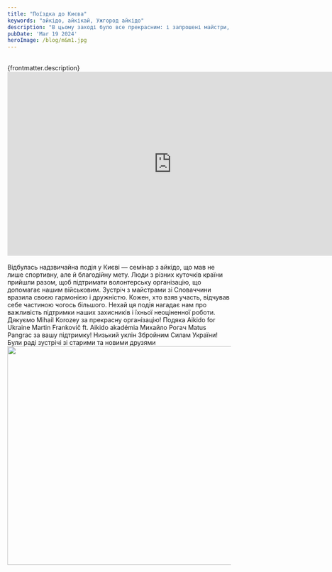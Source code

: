 ```yaml
---
title: "Поїздка до Києва"
keywords: "айкідо, айкікай, Ужгород айкідо"
description: "В цьому заході було все прекрасним: і запрошені майстри, і учасники заходу, а головне — мета."
pubDate: 'Mar 19 2024'
heroImage: /blog/m&m1.jpg
---
```

<br/>
{frontmatter.description}
<br/>

<iframe class="centered" width="740" height="415" src="https://www.youtube.com/embed/sRr2aBlg7jA" frameborder="0" allowfullscreen></iframe>
<br/>
<br/>
Відбулась надзвичайна подія у Києві — семінар з айкідо, що мав не лише спортивну, але й благодійну мету.
Люди з різних куточків країни прийшли разом, щоб підтримати волонтерську організацію, що допомагає нашим військовим.
Зустріч з майстрами зі Словаччини вразила своєю гармонією і дружністю.
Кожен, хто взяв участь, відчував себе частиною чогось більшого.
Нехай ця подія нагадає нам про важливість підтримки наших захисників і їхньої неоціненної роботи. 
Дякуємо Mihail Korozey за прекрасну організацію!
Подяка Aikido for Ukraine Martin Frankovič ft. Aikido akadémia Михайло Рогач Matus Pangrac за вашу підтримку!
Низький уклін Збройним Силам України!
Були раді зустрічі зі старими та новими друзями
<br/>
<img class="centered" src="/blog/m&m2.jpg" width="741" height="493" alt="" title=""/>